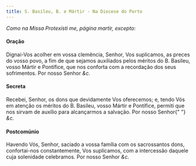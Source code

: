 ```yaml
---
title: S. Basileu, B. e Mártir - Na Diocese do Porto
---
```


<em>Como na Missa Protexísti me, página martir, excepto:</em>

<h4 class="text-center">Oração</h4>
<div class="container-fluid">
  <div class="row">
    <div class="col-6 dropcaps text-justify"></div>
    <div class="col-6 dropcaps text-justify">
      Dignai-Vos acolher em vossa clemência, Senhor, Vos suplicamos, as preces
      do vosso povo, a fim de que sejamos auxiliados pelos méritos do B.
      Basileu, vosso Mártir e Pontífice, que nos conforta com a recordação dos
      seus sofrimentos. Por nosso Senhor <em>&c.</em>
    </div>
</div>

<h4 class="text-center">Secreta</h4>
<div class="container-fluid">
  <div class="row">
    <div class="col-6 dropcaps text-justify"></div>
    <div class="col-6 dropcaps text-justify">
      Recebei, Senhor, os dons que devidamente Vos oferecemos; e, tendo Vós em
      atenção os méritos do B. Basileu, vosso Mártir e Pontífice, permiti que
      nos sirvam de auxílio para alcançarmos a salvação. Por nosso Senhor{" "}
      <em>&c.</em>
    </div>
</div>

<h4 class="text-center">Postcomúnio</h4>
<div class="container-fluid">
  <div class="row">
    <div class="col-6 dropcaps text-justify"></div>
    <div class="col-6 dropcaps text-justify">
      Havendo Vós, Senhor, saciado a vossa família com os sacrossantos dons,
      confortai-nos constantemente, Vos suplicamos, com a intercessão daquele
      cuja solenidade celebramos. Por nosso Senhor <em>&c.</em>
    </div>
</div>
